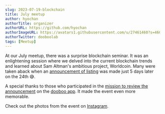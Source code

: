 ```yaml
---
slug: 2023-07-19-blockchain
title: July meetup
author: hyochan
authorTitle: organizer
authorURL: https://github.com/hyochan
authorImageURL: https://avatars1.githubusercontent.com/u/27461460?s=460&u=b5860875e26d33fd70fd210f4ea74f81cdf9d99b&v=4
authorTwitter: dooboolab
tags: [Meetup]
---
```



At our July meetup, there was a surprise blockchain seminar. It was an enlightening session where we delved into the current blockchain trends and learned about Sam Altman's ambitious project, Worldcoin. Many were taken aback when an [announcement of listing](https://www.coindeskkorea.com/news/articleView.html?idxno=92217) was made just 5 days later on the 24th 😅.

A special thanks to those who participated in the [mission to review the announcement](https://dooboo.page.link/7Ae2co2wZ7mxACgG8) on the [dooboo app](https://dooboo.io). It made the event even more memorable.

Check out the photos from the event on [Instagram](https://www.instagram.com/p/CvKD-eXS284/?img_index=1).

<AdFitMobileBanner
  unit="DAN-cQauA1ifRr7lrdqY"
  className="adfit-middle-mobile-2023-07-19"
/>
